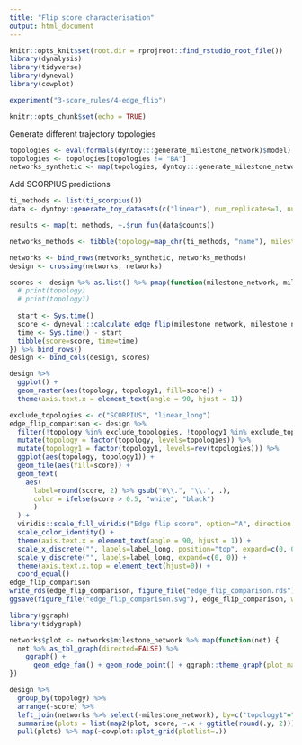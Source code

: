 ```yaml
---
title: "Flip score characterisation"
output: html_document
---
```



```r
knitr::opts_knit$set(root.dir = rprojroot::find_rstudio_root_file())
library(dynalysis)
library(tidyverse)
library(dyneval)
library(cowplot)
```

```r
experiment("3-score_rules/4-edge_flip")

knitr::opts_chunk$set(echo = TRUE)
```

Generate different trajectory topologies
```r
topologies <- eval(formals(dyntoy:::generate_milestone_network)$model)
topologies <- topologies[topologies != "BA"]
networks_synthetic <- map(topologies, dyntoy:::generate_milestone_network) %>% tibble(milestone_network = ., topology = topologies)
```

Add SCORPIUS predictions
```r
ti_methods <- list(ti_scorpius())
data <- dyntoy::generate_toy_datasets(c("linear"), num_replicates=1, num_cells=30, num_genes=10) %>% dynutils::extract_row_to_list(1)

results <- map(ti_methods, ~.$run_fun(data$counts))

networks_methods <- tibble(topology=map_chr(ti_methods, "name"), milestone_network=map(results, "milestone_network"))
```

```r
networks <- bind_rows(networks_synthetic, networks_methods)
design <- crossing(networks, networks)
```

```r
scores <- design %>% as.list() %>% pmap(function(milestone_network, milestone_network1, topology, topology1, ...) {
  # print(topology)
  # print(topology1)
  
  start <- Sys.time()
  score <- dyneval:::calculate_edge_flip(milestone_network, milestone_network1)
  time <- Sys.time() - start
  tibble(score=score, time=time)
}) %>% bind_rows()
design <- bind_cols(design, scores)

design %>% 
  ggplot() + 
  geom_raster(aes(topology, topology1, fill=score)) + 
  theme(axis.text.x = element_text(angle = 90, hjust = 1))
```

```r
exclude_topologies <- c("SCORPIUS", "linear_long")
edge_flip_comparison <- design %>% 
  filter(!topology %in% exclude_topologies, !topology1 %in% exclude_topologies) %>% 
  mutate(topology = factor(topology, levels=topologies)) %>% 
  mutate(topology1 = factor(topology1, levels=rev(topologies))) %>% 
  ggplot(aes(topology, topology1)) + 
  geom_tile(aes(fill=score)) + 
  geom_text(
    aes(
      label=round(score, 2) %>% gsub("0\\.", "\\.", .),
      color = ifelse(score > 0.5, "white", "black")
      )
  ) +
  viridis::scale_fill_viridis("Edge flip score", option="A", direction = -1) +
  scale_color_identity() +
  theme(axis.text.x = element_text(angle = 90, hjust = 1)) +
  scale_x_discrete("", labels=label_long, position="top", expand=c(0, 0)) +
  scale_y_discrete("", labels=label_long, expand=c(0, 0)) +
  theme(axis.text.x.top = element_text(hjust=0)) +
  coord_equal()
edge_flip_comparison
write_rds(edge_flip_comparison, figure_file("edge_flip_comparison.rds"))
ggsave(figure_file("edge_flip_comparison.svg"), edge_flip_comparison, width=7, height=7)
```

```r
library(ggraph)
library(tidygraph)

networks$plot <- networks$milestone_network %>% map(function(net) {
  net %>% as_tbl_graph(directed=FALSE) %>%
    ggraph() +
      geom_edge_fan() + geom_node_point() + ggraph::theme_graph(plot_margin = margin(0, 0, 0, 0))
})

design %>%
  group_by(topology) %>%
  arrange(-score) %>%
  left_join(networks %>% select(-milestone_network), by=c("topology1"="topology")) %>%
  summarise(plots = list(map2(plot, score, ~.x + ggtitle(round(.y, 2))))) %>%
  pull(plots) %>% map(~cowplot::plot_grid(plotlist=.))
```


